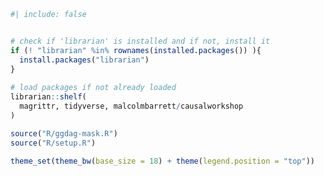 ```r
#| include: false


# check if 'librarian' is installed and if not, install it
if (! "librarian" %in% rownames(installed.packages()) ){
  install.packages("librarian")
}
  
# load packages if not already loaded
librarian::shelf(
  magrittr, tidyverse, malcolmbarrett/causalworkshop
)

source("R/ggdag-mask.R")
source("R/setup.R")

theme_set(theme_bw(base_size = 18) + theme(legend.position = "top"))
```

